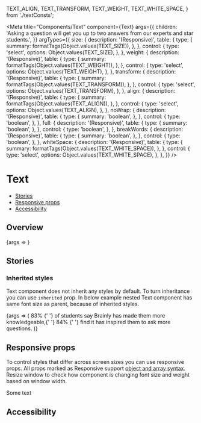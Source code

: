   TEXT_ALIGN,
  TEXT_TRANSFORM,
  TEXT_WEIGHT,
  TEXT_WHITE_SPACE,
} from './textConsts';

<Meta
  title="Components/Text"
  component={Text}
  args={{
    children:
      'Asking a question will get you up to two answers from our experts and star students.',
  }}
  argTypes={{
    size: {
      description: '(Responsive)',
      table: {
        type: {
          summary: formatTags(Object.values(TEXT_SIZE)),
        },
      },
      control: {
        type: 'select',
        options: Object.values(TEXT_SIZE),
      },
    },
    weight: {
      description: '(Responsive)',
      table: {
        type: {
          summary: formatTags(Object.values(TEXT_WEIGHT)),
        },
      },
      control: {
        type: 'select',
        options: Object.values(TEXT_WEIGHT),
      },
    },
    transform: {
      description: '(Responsive)',
      table: {
        type: {
          summary: formatTags(Object.values(TEXT_TRANSFORM)),
        },
      },
      control: {
        type: 'select',
        options: Object.values(TEXT_TRANSFORM),
      },
    },
    align: {
      description: '(Responsive)',
      table: {
        type: {
          summary: formatTags(Object.values(TEXT_ALIGN)),
        },
      },
      control: {
        type: 'select',
        options: Object.values(TEXT_ALIGN),
      },
    },
    noWrap: {
      description: '(Responsive)',
      table: {
        type: {
          summary: 'boolean',
        },
      },
      control: {
        type: 'boolean',
      },
    },
    full: {
      description: '(Responsive)',
      table: {
        type: {
          summary: 'boolean',
        },
      },
      control: {
        type: 'boolean',
      },
    },
    breakWords: {
      description: '(Responsive)',
      table: {
        type: {
          summary: 'boolean',
        },
      },
      control: {
        type: 'boolean',
      },
    },
    whiteSpace: {
      description: '(Responsive)',
      table: {
        type: {
          summary: formatTags(Object.values(TEXT_WHITE_SPACE)),
        },
      },
      control: {
        type: 'select',
        options: Object.values(TEXT_WHITE_SPACE),
      },
    },
  }}
/>

# Text

- [Stories](#stories)
- [Responsive props](#responsive-props)
- [Accessibility](#accessibility)

## Overview

<Canvas>
  <Story name="Default">{args => <Text {...args} />}</Story>
</Canvas>

<ArgsTable story="Default" />

## Stories

### Inherited styles

Text component does not inherit any styles by default. To turn inheritance you can use `inherited` prop. In below example nested Text component has same font size as parent, because of inherited styles.

<Canvas>
  <Story name="Inherited styles">
    {args => (
      <Text {...args} type="h2" size="large">
        <Text inherited type="span" weight="bold">
          83%
        </Text>{' '}
        of students say Brainly has made them more knowledgeable,{' '}
        <Text inherited type="span" weight="bold">
          84%
        </Text>{' '}
        find it has inspired them to ask more questions.
      </Text>
    )}
  </Story>
</Canvas>

## Responsive props

To control styles that differ across screen sizes you can use responsive props. All props marked as Responsive support [object and array syntax](/story/foundation-✨-responsive-props--page). Resize window to check how component is changing font size and weight based on window width.

<Canvas>
  <Text
    weight={[TEXT_WEIGHT.BOLD, null, TEXT_WEIGHT.REGULAR]}
    size={[TEXT_SIZE.SMALL, TEXT_SIZE.XXLARGE, null, TEXT_SIZE.XXXLARGE]}
  >
    Some text
  </Text>
</Canvas>

## Accessibility

<TextA11y />
